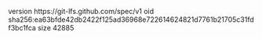 version https://git-lfs.github.com/spec/v1
oid sha256:ea63bfde42db2422f125ad36968e722614624821d7761b21705c31fdf3bc1fca
size 42885
